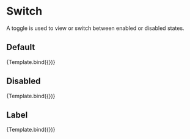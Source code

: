 

<Meta 
	title='Form/Switch' 
	component={Switch} 
/>


<!-- 👇 Docs -->

# Switch

A toggle is used to view or switch between enabled or disabled states.

## Default 

<Canvas>
	<Story 
		name='Default'
		args={{
			toggled: true
		}}
	>
		{Template.bind({})}
	</Story>
</Canvas>


## Disabled 

<Canvas>
	<Story 
		name='Disabled'
		args={{
			disabled: true
		}}
	>
		{Template.bind({})}
	</Story>
</Canvas>

## Label

<Canvas>
	<Story 
		name='Label'
		args={{
			label: 'Remember me',
			checked: true
		}}
	>
		{Template.bind({})}
	</Story>
</Canvas>
